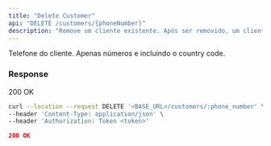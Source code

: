 ```yaml
---
title: "Delete Customer"
api: "DELETE /customers/{phoneNumber}"
description: "Remove um cliente existente. Após ser removido, um cliente não pode ser reativado."
---
```


<ParamField path="phoneNumber" type="string">
  Telefone do cliente. Apenas números e incluindo o country code.
</ParamField>

### Response

200 OK

<RequestExample>

```bash Request
curl --location --request DELETE '<BASE_URL>/customers/:phone_number' \
--header 'Content-Type: application/json' \
--header 'Authorization: Token <token>'
```

</RequestExample>

<ResponseExample>

```json Response 200
200 OK
```

</ResponseExample>
